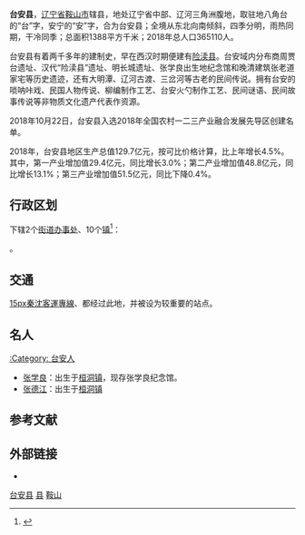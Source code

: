 {{Infobox China County
| Belong = [[辽宁省|辽宁省]][[鞍山市|鞍山市]]
| Photo = 
| Photoname = 
| officerTitle = 县委书记
| officer = 马长青
| officerTitle2 = 县长
| officer2 = 朱德义
}}
'''台安县'''，[[辽宁省|辽宁省]][[鞍山市|鞍山市]]辖县，地处辽宁省中部、辽河三角洲腹地，取驻地八角台的“台”字，安宁的“安”字，合为台安县；全境从东北向南倾斜，四季分明，雨热同期，干冷同季；总面积1388平方千米；2018年总人口365110人。

台安县有着两千多年的建制史，早在西汉时期便建有[[险渎县|险渎县]]。台安域内分布商周贾台遗址、汉代“险渎县”遗址、明长城遗址、张学良出生地纪念馆和晚清建筑张老道家宅等历史遗迹，还有大明潭、辽河古渡、三岔河等古老的民间传说。拥有台安的唢呐咔戏、民国人物传说、柳编制作工艺、台安火勺制作工艺、民间谜语、民间故事传说等非物质文化遗产代表作资源。

2018年10月22日，台安县入选2018年全国农村一二三产业融合发展先导区创建名单。 

2018年，台安县地区生产总值129.7亿元，按可比价格计算，比上年增长4.5%。其中，第一产业增加值29.4亿元，同比增长3.0%；第二产业增加值48.8亿元，同比增长13.1%；第三产业增加值51.5亿元，同比下降0.4%。

== 行政区划 ==
{{PAGENAMEBASE}}下辖2个[[街道办事处|街道办事处]]、10个[[行政建制镇|镇]]<ref>{{PRC admin/ref sgc|21/03/21}}</ref>：

{{PRC admin/children|21/03/21}}。

==交通==
[[file:China_Railways.svg|15px]][[秦沈客運專線|秦沈客運專線]]、{{China Expwy Name|G1|[[京沈高速公路|京沈高速公路]]}}都经过此地，并被设为较重要的站点。

==名人==
[[:Category:_台安人|:Category: 台安人]]
* [[张学良|张学良]]：出生于[[桓洞镇|桓洞镇]]，现存张学良纪念馆。
* [[张德江|张德江]]：出生于[[桓洞镇|桓洞镇]]

== 参考文献 ==
{{reflist}}

== 外部链接 ==
* {{Official website|http://www.lntaian.gov.cn/|name=台安县人民政府}}

{{台安县行政区划}}
{{鞍山市行政区划}}
{{辽宁行政区划}}

[[Category:台安县|]]
[[Category:鞍山区县市|县]]
[[Category:辽宁省县份|鞍山]]